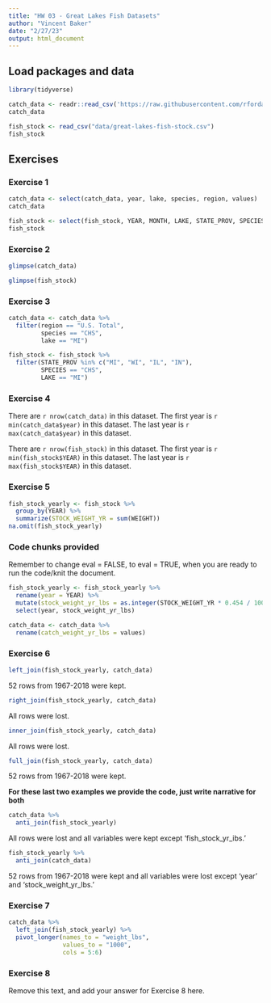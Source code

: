 ```yaml
---
title: "HW 03 - Great Lakes Fish Datasets"
author: "Vincent Baker"
date: "2/27/23"
output: html_document
---
```


## Load packages and data

```r
library(tidyverse)
```

```r
catch_data <- readr::read_csv('https://raw.githubusercontent.com/rfordatascience/tidytuesday/master/data/2021/2021-06-08/fishing.csv')
catch_data

fish_stock <- read_csv("data/great-lakes-fish-stock.csv")
fish_stock
```

## Exercises

### Exercise 1

```r
catch_data <- select(catch_data, year, lake, species, region, values)
catch_data
```

```r
fish_stock <- select(fish_stock, YEAR, MONTH, LAKE, STATE_PROV, SPECIES, WEIGHT)
fish_stock
```


### Exercise 2

```r
glimpse(catch_data)
```

```r
glimpse(fish_stock)
```


### Exercise 3

```r
catch_data <- catch_data %>% 
  filter(region == "U.S. Total",
         species == "CHS",
         lake == "MI")
```

```r
fish_stock <- fish_stock %>% 
  filter(STATE_PROV %in% c("MI", "WI", "IL", "IN"),
         SPECIES == "CHS",
         LAKE == "MI")
```


### Exercise 4

There are `r nrow(catch_data)` in this dataset.
The first year is `r min(catch_data$year)` in this dataset.
The last year is `r max(catch_data$year)` in this dataset.

There are `r nrow(fish_stock)` in this dataset.
The first year is `r min(fish_stock$YEAR)` in this dataset.
The last year is `r max(fish_stock$YEAR)` in this dataset.

### Exercise 5

```r
fish_stock_yearly <- fish_stock %>%
  group_by(YEAR) %>%
  summarize(STOCK_WEIGHT_YR = sum(WEIGHT))
na.omit(fish_stock_yearly)
```


### Code chunks provided

Remember to change eval = FALSE, to eval = TRUE, when you are ready to run the code/knit the document.

```r
fish_stock_yearly <- fish_stock_yearly %>% 
  rename(year = YEAR) %>% 
  mutate(stock_weight_yr_lbs = as.integer(STOCK_WEIGHT_YR * 0.454 / 1000)) %>% # 1 lb = 1 kg * 0.454
  select(year, stock_weight_yr_lbs)
```

```r
catch_data <- catch_data %>% 
  rename(catch_weight_yr_lbs = values)
```

### Exercise 6

```r
left_join(fish_stock_yearly, catch_data)
```

52 rows from 1967-2018 were kept.

```r
right_join(fish_stock_yearly, catch_data)
```

All rows were lost.

```r
inner_join(fish_stock_yearly, catch_data)
```

All rows were lost.

```r
full_join(fish_stock_yearly, catch_data)
```

52 rows from 1967-2018 were kept.

**For these last two examples we provide the code, just write narrative for both**

```r
catch_data %>% 
  anti_join(fish_stock_yearly)
```

All rows were lost and all variables were kept except 'fish_stock_yr_ibs.'

```r
fish_stock_yearly %>% 
  anti_join(catch_data)
```

52 rows from 1967-2018 were kept and all variables were lost except 'year' and 'stock_weight_yr_lbs.'


### Exercise 7

```r
catch_data %>% 
  left_join(fish_stock_yearly) %>% 
  pivot_longer(names_to = "weight_lbs",
               values_to = "1000",
               cols = 5:6)
```


### Exercise 8

Remove this text, and add your answer for Exercise 8 here.
